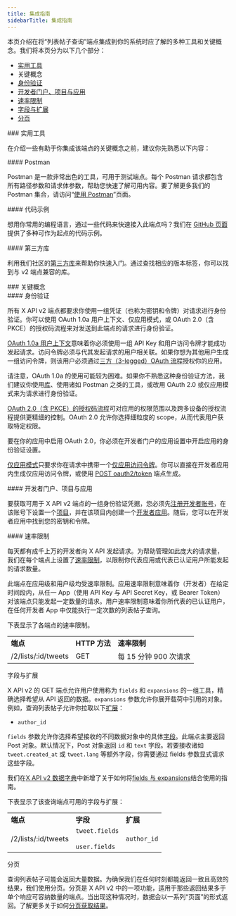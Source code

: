 ```yaml
---
title: 集成指南
sidebarTitle: 集成指南
---
```



本页介绍在将“列表帖子查询”端点集成到你的系统时应了解的多种工具和关键概念。我们将本页分为以下几个部分：

- [实用工具](#helpful)
- 关键概念
- [身份验证](#authentication)
- [开发者门户、项目与应用](#portal)
- [速率限制](#limits)
- [字段与扩展](#fields)
- [分页](#pagination)

<div id="helpful-tools">
  ### 实用工具
</div>

在介绍一些有助于你集成该端点的关键概念之前，建议你先熟悉以下内容：

<div id="postman">
  #### Postman
</div>

Postman 是一款非常出色的工具，可用于测试端点。每个 Postman 请求都包含所有路径参数和请求体参数，帮助您快速了解可用内容。要了解更多我们的 Postman 集合，请访问“[使用 Postman](/zh/tutorials/postman-getting-started)”页面。 

<div id="code-samples">
  #### 代码示例
</div>

想用你常用的编程语言，通过一些代码来快速接入此端点吗？我们在 [GitHub 页面](https://github.com/xdevplatform/Twitter-API-v2-sample-code)提供了多种可作为起点的代码示例。

<div id="third-party-libraries">
  #### 第三方库
</div>

利用我们社区的[第三方库](/zh/x-api/tools-and-libraries/overview)来帮助你快速入门。通过查找相应的版本标签，你可以找到与 v2 端点兼容的库。

<div id="key-concepts">
  ### 关键概念
</div>

<div id="authentication">
  #### 身份验证
</div>

所有 X API v2 端点都要求你使用一组凭证（也称为密钥和令牌）对请求进行身份验证。你可以使用 OAuth 1.0a 用户上下文、仅应用模式，或 OAuth 2.0（含 PKCE）的授权码流程来对发送到此端点的请求进行身份验证。

[OAuth 1.0a 用户上下文](/zh/resources/fundamentals/authentication#oauth-1-0a-2)意味着你必须使用一组 API Key 和用户访问令牌才能成功发起请求。访问令牌必须与代其发起请求的用户相关联。如果你想为其他用户生成一组访问令牌，则该用户必须通过[三方（3-legged）OAuth 流程](/zh/resources/fundamentals/authentication#obtaining-access-tokens-using-3-legged-oauth-flow)授权你的应用。

请注意，OAuth 1.0a 的使用可能较为困难。如果你不熟悉这种身份验证方法，我们建议你使用[库](/zh/x-api/tools-and-libraries/overview)、使用诸如 Postman 之类的工具，或改用 OAuth 2.0 或仅应用模式来为请求进行身份验证。

[OAuth 2.0（含 PKCE）的授权码流程](/zh/resources/fundamentals/authentication#oauth-2-0-authorization-code-flow-with-pkce-2)可对应用的权限范围以及跨多设备的授权流程提供更精细的控制。OAuth 2.0 允许你选择细粒度的 scope，从而代表用户获取特定权限。

要在你的应用中启用 OAuth 2.0，你必须在开发者门户的应用设置中开启应用的身份验证设置。

[仅应用模式](/zh/resources/fundamentals/authentication#app-only-authentication-and-oauth-2-0-bearer-token)只要求你在请求中携带一个[仅应用访问令牌](/zh/resources/fundamentals/authentication#app-only-authentication-and-oauth-2-0-bearer-token)。你可以直接在开发者应用内生成仅应用访问令牌，或使用 [POST oauth2/token](/zh/resources/fundamentals/authentication#post-oauth2-token) 端点生成。

<div id="developer-portal-projects-and-developer-apps">
  #### 开发者门户、项目与应用
</div>

要获取可用于 X API v2 端点的一组身份验证凭据，您必须先[注册开发者账号](https://developer.x.com/en/portal/petition/essential/basic-info)，在该账号下设置一个[项目](/zh/resources/fundamentals/projects)，并在该项目内创建一个[开发者应用](/zh/resources/fundamentals/developer-apps)。随后，您可以在开发者应用中找到您的密钥和令牌。
 

<div id="rate-limits">
  #### 速率限制
</div>

每天都有成千上万的开发者向 X API 发起请求。为帮助管理如此庞大的请求量，我们在每个端点上设置了[速率限制](https://developer.x.com/x-api/fundamentals/rate-limits)，以限制你代表应用或代表已认证用户所能发起的请求数量。 

此端点在应用级和用户级均受速率限制。应用速率限制意味着你（开发者）在给定时间段内，从任一 App（使用 API Key 与 API Secret Key，或 Bearer Token）对该端点只能发起一定数量的请求。用户速率限制意味着你所代表的已认证用户，在任何开发者 App 中仅能执行一定次数的列表帖子查询。

下表显示了各端点的速率限制。

|     |     |     |
| :--- | :--- | :--- |
| **端点** | **HTTP 方法** | **速率限制** |
| /2/lists/:id/tweets | GET | 每 15 分钟 900 次请求 |

字段与扩展

X API v2 的 GET 端点允许用户使用称为 `fields` 和 `expansions` 的一组工具，精确选择希望从 API 返回的数据。`expansions` 参数允许你展开载荷中引用的对象。例如，查询列表帖子允许你拉取以下[扩展](/zh/x-api/fundamentals/expansions)：

- `author_id`

`fields` 参数允许你选择希望接收的不同数据对象中的具体[字段](/zh/x-api/fundamentals/fields)。此端点主要返回 Post 对象。默认情况下，Post 对象返回 `id` 和 `text` 字段。若要接收诸如 `tweet.created_at` 或 `tweet.lang` 等额外字段，你需要通过 fields 参数显式请求这些字段。 

我们在[X API v2 数据字典](/zh/x-api/fundamentals/data-dictionary)中新增了关于如何将[fields 与 expansions](/zh/x-api/fundamentals/data-dictionary#how-to-use-fields-and-expansions)结合使用的指南。

下表显示了该查询端点可用的字段与扩展：

|     |     |     |
| :--- | :--- | :--- |
| **端点** | **字段** | **扩展** |
| /2/lists/:id/tweets | `tweet.fields`<br /><br />`user.fields` | `author_id` |

分页

查询列表帖子可能会返回大量数据。为确保我们在任何时刻都能返回一致且高效的结果，我们使用分页。分页是 X API v2 中的一项功能，适用于那些返回结果多于单个响应可容纳数量的端点。当出现这种情况时，数据会以一系列“页面”的形式返回。了解更多关于如何[分页获取结果](/zh/x-api/fundamentals/pagination)。